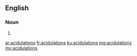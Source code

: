 ==English==

===Noun===
{{head|en}}

# {{plural of|acidulation}}

[[ar:acidulations]]
[[fr:acidulations]]
[[ku:acidulations]]
[[mg:acidulations]]
[[my:acidulations]]